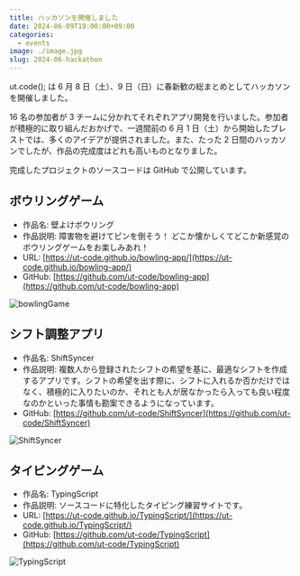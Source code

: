 ```yaml
---
title: ハッカソンを開催しました
date: 2024-06-09T19:00:00+09:00
categories:
  - events
image: ./image.jpg
slug: 2024-06-hackathon
---
```


ut.code(); は 6 月 8 日（土）、9 日（日）に春新歓の総まとめとしてハッカソンを開催しました。

16 名の参加者が 3 チームに分かれてそれぞれアプリ開発を行いました。参加者が積極的に取り組んだおかげで、一週間前の 6 月 1 日（土）から開始したブレストでは、多くのアイデアが提供されました。また、たった 2 日間のハッカソンでしたが、作品の完成度はどれも高いものとなりました。

完成したプロジェクトのソースコードは GitHub で公開しています。

## ボウリングゲーム

- 作品名: 壁よけボウリング
- 作品説明: 障害物を避けてピンを倒そう！ どこか懐かしくてどこか新感覚のボウリングゲームをお楽しみあれ！
- URL: [https://ut-code.github.io/bowling-app/](https://ut-code.github.io/bowling-app/)
- GitHub: [https://github.com/ut-code/bowling-app](https://github.com/ut-code/bowling-app)

![bowlingGame](./bowling.png)

## シフト調整アプリ

- 作品名: ShiftSyncer
- 作品説明: 複数人から登録されたシフトの希望を基に、最適なシフトを作成するアプリです。シフトの希望を出す際に、シフトに入れるか否かだけではなく、積極的に入りたいのか、それとも人が居なかったら入っても良い程度なのかといった事情も勘案できるようになっています。
- GitHub: [https://github.com/ut-code/ShiftSyncer](https://github.com/ut-code/ShiftSyncer)

![ShiftSyncer](./shift-syncer.png)

## タイピングゲーム

- 作品名: TypingScript
- 作品説明: ソースコードに特化したタイピング練習サイトです。
- URL: [https://ut-code.github.io/TypingScript/](https://ut-code.github.io/TypingScript/)
- GitHub: [https://github.com/ut-code/TypingScript](https://github.com/ut-code/TypingScript)

![TypingScript](./typing-script.png)
